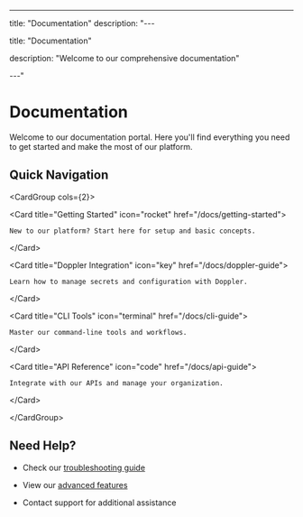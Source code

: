 ---
title: "Documentation"
description: "---

title: "Documentation"

description: "Welcome to our comprehensive documentation"

---"


# Documentation

Welcome to our documentation portal. Here you'll find everything you need to get started and make the most of our platform.

## Quick Navigation

\<CardGroup cols={2}\>

  \<Card title="Getting Started" icon="rocket" href="/docs/getting-started"\>

    New to our platform? Start here for setup and basic concepts.

  \</Card\>

  

  \<Card title="Doppler Integration" icon="key" href="/docs/doppler-guide"\>

    Learn how to manage secrets and configuration with Doppler.

  \</Card\>

  

  \<Card title="CLI Tools" icon="terminal" href="/docs/cli-guide"\>

    Master our command-line tools and workflows.

  \</Card\>

  

  \<Card title="API Reference" icon="code" href="/docs/api-guide"\>

    Integrate with our APIs and manage your organization.

  \</Card\>

\</CardGroup\>

## Need Help?

- Check our [troubleshooting guide](/docs/third_party/doppler/doppler_docs/troubleshooting-guide)

- View our [advanced features](/docs/third_party/doppler/doppler_docs/advanced-features)

- Contact support for additional assistance